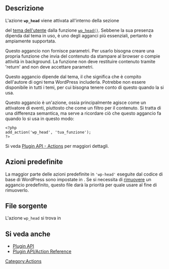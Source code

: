 {{Languages|
{{en|Plugin API/Action Reference/wp_head}}
{{it|API dei Plugin/Riferimento azioni/wp_head}}
{{ja|プラグイン API/アクションフック一覧/wp_head}}
}}

== Descrizione ==

L'azione '''<tt>wp_head</tt>''' viene attivata all'interno della sezione <tt><head></head></tt> del [[Theme Development#Template Files|tema dell'utente]] dalla funzione [[it:Riferimento funzioni/wp_head|<tt>wp_head()</tt>]]. Sebbene la sua presenza dipenda dal tema in uso, è uno degli agganci più essenziali, pertanto è ampiamente supportata.

Questo aggancio non fornisce parametri. Per usarlo bisogna creare una propria funzione che invia del contenuto da stampare al browser o compie attività in background. La funzione non deve restituire contenuto tramite 'return' and non deve accettare parametri.

Questo aggancio dipende dal tema, il che significa che è compito dell'autore di ogni tema WordPress includerla. Potrebbe non essere disponibile in tutti i temi, per cui bisogna tenere conto di questo quando la si usa.

Questo aggancio è un'azione, ossia principalmente agisce come un attivatore di eventi, piuttosto che come un filtro per il contenuto. Si tratta di una differenza semantica, ma serve a ricordare ciò che questo aggancio fa quando lo si usa in questo modo:

<pre>
<?php
add_action('wp_head', 'tua_funzione');
?>
</pre>

Si veda [[Plugin API#Actions|Plugin API - Actions]] per maggiori dettagli.

== Azioni predefinite ==

La maggior parte delle azioni predefinite in <tt>'wp-head'</tt> eseguite dal codice di base di WordPress sono impostate in {{Trac|wp-includes/default-filters.php}}. Se si necessita di [[Plugin API#Removing Actions and Filters|rimuovere]] un aggancio predefinito, questo file darà la priorità per quale usare al fine di rimuoverlo.

== File sorgente ==

L'azione <tt>wp_head</tt> si trova in {{Trac|wp-includes/general-template.php}}

== Si veda anche ==

* [[Plugin API]]
* [[Plugin API/Action Reference]]

{{Stub}}
[[Category:Actions]]